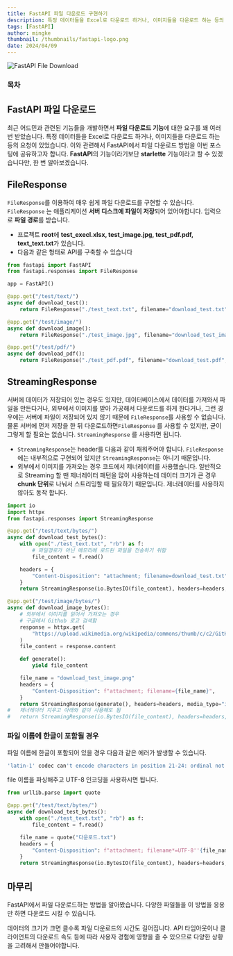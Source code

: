 ```yaml
---
title: FastAPI 파일 다운로드 구현하기
description: 특정 데이터들을 Excel로 다운로드 하거나, 이미지들을 다운로드 하는 등의 요청이 있었습니다. 이와 관련해서 FastAPI에서 파일 다운로드 방법을 이번 포스팅에 공유하고자 합니다.
tags: [FastAPI]
author: mingke
thumbnail: /thumbnails/fastapi-logo.png
date: 2024/04/09
---
```


<Image src="/thumbnails/fastapi-logo.png" alt="FastAPI File Download" />

### 목차

## FastAPI 파일 다운로드

최근 어드민과 관련된 기능들을 개발하면서 **파일 다운로드 기능**에 대한 요구를 꽤 여러번 받았습니다. 특정 데이터들을 Excel로 다운로드 하거나, 이미지들을 다운로드 하는 등의 요청이 있었습니다. 이와 관련해서 FastAPI에서 파일 다운로드 방법을 이번 포스팅에 공유하고자 합니다. **FastAPI**의 기능이라기보단 **starlette** 기능이라고 할 수 있겠습니다만, 한 번 알아보겠습니다.

## FileResponse

`FileResponse`를 이용하여 매우 쉽게 파일 다운로드를 구현할 수 있습니다. `FileResponse` 는 애플리케이션 **서버 디스크에 파일이 저장**되어 있어야합니다. 입력으로 **파일 경로**를 받습니다.

- 프로젝트 **root**에 **test_execl.xlsx, test_image.jpg, test_pdf.pdf, text_text.txt**가 있습니다.
- 다음과 같은 형태로 API를 구축할 수 있습니다

```python
from fastapi import FastAPI
from fastapi.responses import FileResponse

app = FastAPI()

@app.get("/test/text/")
async def download_test():
    return FileResponse("./test_text.txt", filename="download_test.txt", media_type="text/plain")

@app.get("/test/image/")
async def download_image():
    return FileResponse("./test_image.jpg", filename="download_test_image.jpg", media_type="image/jpeg")

@app.get("/test/pdf/")
async def download_pdf():
    return FileResponse("./test_pdf.pdf", filename="download_test.pdf", media_type="application/pdf")
```

## StreamingResponse

서버에 데이터가 저장되어 있는 경우도 있지만, 데이터베이스에서 데이터를 가져와서 파일을 만든다거나, 외부에서 이미지를 받아 가공해서 다운로드를 하게 한다거나, 그런 경우에는 서버에 파일이 저장되어 있지 않기 때문에 `FileResponse`를 사용할 수 없습니다. 물론 서버에 먼저 저장을 한 뒤 다운로드하면`FileResponse` 를 사용할 수 있지만, 굳이 그렇게 할 필요는 없습니다. `StreamingResponse` 를 사용하면 됩니다.

- `StreamingResponse`는 header를 다음과 같이 채워주어야 합니다. `FileResponse` 에는 내부적으로 구현되어 있지만 `StreamingResponse`는 아니기 때문입니다.
- 외부에서 이미지를 가져오는 경우 코드에서 제너레이터를 사용했습니다. 일반적으로 Streaming 할 땐 제너레이터 패턴을 많이 사용하는데 데이터 크기가 큰 경우 **chunk 단위**로 나눠서 스트리밍할 때 필요하기 때문입니다. 제너레이터를 사용하지 않아도 동작 합니다.

```python
import io
import httpx
from fastapi.responses import StreamingResponse

@app.get("/test/text/bytes/")
async def download_test_bytes():
    with open("./test_text.txt", "rb") as f:
	    # 파일경로가 아닌 메모리에 로드된 파일을 전송하기 위함
        file_content = f.read()

    headers = {
        "Content-Disposition": "attachment; filename=download_test.txt",
    }
    return StreamingResponse(io.BytesIO(file_content), headers=headers, media_type="text/plain")

@app.get("/test/image/bytes/")
async def download_image_bytes():
    # 외부에서 이미지를 읽어서 가져오는 경우
    # 구글에서 Github 로고 검색함
    response = httpx.get(
        "https://upload.wikimedia.org/wikipedia/commons/thumb/c/c2/GitHub_Invertocat_Logo.svg/1200px-GitHub_Invertocat_Logo.svg.png"
    )
    file_content = response.content

    def generate():
        yield file_content

    file_name = "download_test_image.png"
    headers = {
        "Content-Disposition": f"attachment; filename={file_name}",
    }
    return StreamingResponse(generate(), headers=headers, media_type="image/png")
#   제너레이터 지우고 아래와 같이 사용해도 됨
#   return StreamingResponse(io.BytesIO(file_content), headers=headers, media_type="image/png")

```

### 파일 이름에 한글이 포함될 경우

파일 이름에 한글이 포함되어 있을 경우 다음과 같은 에러가 발생할 수 있습니다.

```bash
'latin-1' codec can't encode characters in position 21-24: ordinal not in range(256)
```

file 이름을 파싱해주고 UTF-8 인코딩을 사용하시면 됩니다.

```python
from urllib.parse import quote

@app.get("/test/text/bytes/")
async def download_test_bytes():
    with open("./test_text.txt", "rb") as f:
        file_content = f.read()

    file_name = quote("다운로드.txt")
    headers = {
        "Content-Disposition": f"attachment; filename*=UTF-8''{file_name}",
    }
    return StreamingResponse(io.BytesIO(file_content), headers=headers, media_type="text/plain")

```

## 마무리

FastAPI에서 파일 다운로드하는 방법을 알아봤습니다. 다양한 파일들을 이 방법을 응용만 하면 다운로드 시킬 수 있습니다.

데이터의 크기가 크면 클수록 파일 다운로드의 시간도 길어집니다. API 타임아웃이나 클라이언트의 다운로드 속도 등에 따라 사용자 경험에 영향을 줄 수 있으므로 다양한 상황을 고려해서 만들어야합니다.

<Link url="https://chaechae.life/blog/fastapi-streaming" />
